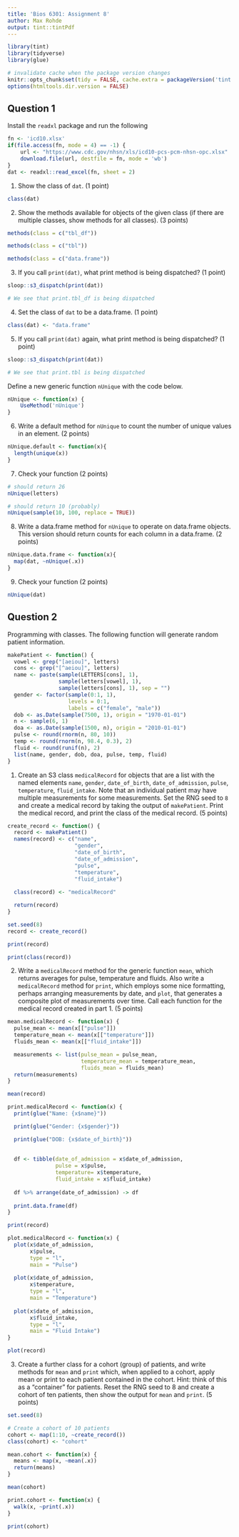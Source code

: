 ```yaml
---
title: 'Bios 6301: Assignment 8'
author: Max Rohde
output: tint::tintPdf
---
```


```r
library(tint)
library(tidyverse)
library(glue)

# invalidate cache when the package version changes
knitr::opts_chunk$set(tidy = FALSE, cache.extra = packageVersion('tint'))
options(htmltools.dir.version = FALSE)
```

## Question 1 ##

Install the `readxl` package and run the following

```r
fn <- 'icd10.xlsx'
if(file.access(fn, mode = 4) == -1) {
    url <- "https://www.cdc.gov/nhsn/xls/icd10-pcs-pcm-nhsn-opc.xlsx"
    download.file(url, destfile = fn, mode = 'wb')
}
dat <- readxl::read_excel(fn, sheet = 2)
```

1. Show the class of `dat`. (1 point)

```r
class(dat)
```


2. Show the methods available for objects of the given class (if there are multiple classes, show methods for all classes). (3 points)

```r
methods(class = c("tbl_df"))
```
```r
methods(class = c("tbl"))
```


```r
methods(class = c("data.frame"))
```


3. If you call `print(dat)`, what print method is being dispatched? (1 point)

```r
sloop::s3_dispatch(print(dat))

# We see that print.tbl_df is being dispatched
```

4. Set the class of `dat` to be a data.frame. (1 point)

```r
class(dat) <- "data.frame"
```


5. If you call `print(dat)` again, what print method is being dispatched? (1 point)

```r
sloop::s3_dispatch(print(dat))

# We see that print.tbl is being dispatched
```


Define a new generic function `nUnique` with the code below.

```r
nUnique <- function(x) {
    UseMethod('nUnique')
}
```

6. Write a default method for `nUnique` to count the number of unique values in an element. (2 points)

```r
nUnique.default <- function(x){
  length(unique(x))
}
```


7. Check your function (2 points)

```r
# should return 26 
nUnique(letters)

# should return 10 (probably)
nUnique(sample(10, 100, replace = TRUE)) 
```

8. Write a data.frame method for `nUnique` to operate on data.frame objects.
This version should return counts for each column in a data.frame. (2 points)

```r
nUnique.data.frame <- function(x){
  map(dat, ~nUnique(.x))
}
```


9. Check your function (2 points)

```r
nUnique(dat)
```

## Question 2 ##

Programming with classes.  The following function will generate random patient information.

```r
makePatient <- function() {
  vowel <- grep("[aeiou]", letters)
  cons <- grep("[^aeiou]", letters)
  name <- paste(sample(LETTERS[cons], 1),
                sample(letters[vowel], 1),
                sample(letters[cons], 1), sep = "")
  gender <- factor(sample(0:1, 1),
                   levels = 0:1,
                   labels = c("female", "male"))
  dob <- as.Date(sample(7500, 1), origin = "1970-01-01")
  n <- sample(6, 1)
  doa <- as.Date(sample(1500, n), origin = "2010-01-01")
  pulse <- round(rnorm(n, 80, 10))
  temp <- round(rnorm(n, 98.4, 0.3), 2)
  fluid <- round(runif(n), 2)
  list(name, gender, dob, doa, pulse, temp, fluid)
}
```

1. Create an S3 class `medicalRecord` for objects that are a list with the named elements `name`, `gender`, `date_of_birth`, `date_of_admission`, `pulse`, `temperature`, `fluid_intake`. Note that an individual patient may have multiple measurements for some measurements.  Set the RNG seed to `8` and create a medical record by taking the output of `makePatient`.  Print the medical record, and print the class of the medical record. (5 points)

```r
create_record <- function() {
  record <- makePatient()
  names(record) <- c("name",
                     "gender",
                     "date_of_birth",
                     "date_of_admission",
                     "pulse",
                     "temperature",
                     "fluid_intake")
  
  class(record) <- "medicalRecord"

  return(record)
}

set.seed(8)
record <- create_record()
```

```r
print(record)
```

```r
print(class(record))
```


2. Write a `medicalRecord` method for the generic function `mean`, which returns averages for pulse, temperature and fluids. Also write a `medicalRecord` method for `print`, which employs some nice formatting, perhaps arranging measurements by date, and `plot`, that generates a composite plot of measurements over time.  Call each function for the medical record created in part 1. (5 points)

```r
mean.medicalRecord <- function(x) {
  pulse_mean <- mean(x[["pulse"]])
  temperature_mean <- mean(x[["temperature"]])
  fluids_mean <- mean(x[["fluid_intake"]])

  measurements <- list(pulse_mean = pulse_mean,
                       temperature_mean = temperature_mean,
                       fluids_mean = fluids_mean)
  return(measurements)
}

mean(record)
```

```r
print.medicalRecord <- function(x) {
  print(glue("Name: {x$name}"))

  print(glue("Gender: {x$gender}"))

  print(glue("DOB: {x$date_of_birth}"))
  
  
  df <- tibble(date_of_admission = x$date_of_admission,
               pulse = x$pulse,
               temperature= x$temperature,
               fluid_intake = x$fluid_intake)
  
  df %>% arrange(date_of_admission) -> df
  
  print.data.frame(df)
}

print(record)
```

```r
plot.medicalRecord <- function(x) {
  plot(x$date_of_admission,
       x$pulse,
       type = "l",
       main = "Pulse")
  
  plot(x$date_of_admission,
       x$temperature,
       type = "l",
       main = "Temperature")
  
  plot(x$date_of_admission,
       x$fluid_intake,
       type = "l",
       main = "Fluid Intake")
}

plot(record)
```


3. Create a further class for a cohort (group) of patients, and write methods for `mean` and `print` which, when applied to a cohort, apply mean or print to each patient contained in the cohort. Hint: think of this as a "container" for patients.  Reset the RNG seed to 8 and create a cohort of ten patients, then show the output for `mean` and `print`. (5 points)

```r
set.seed(8)

# Create a cohort of 10 patients
cohort <- map(1:10, ~create_record())
class(cohort) <- "cohort"

mean.cohort <- function(x) {
  means <- map(x, ~mean(.x))
  return(means)
}

mean(cohort)
```

```r
print.cohort <- function(x) {
  walk(x, ~print(.x))
}

print(cohort)
```


